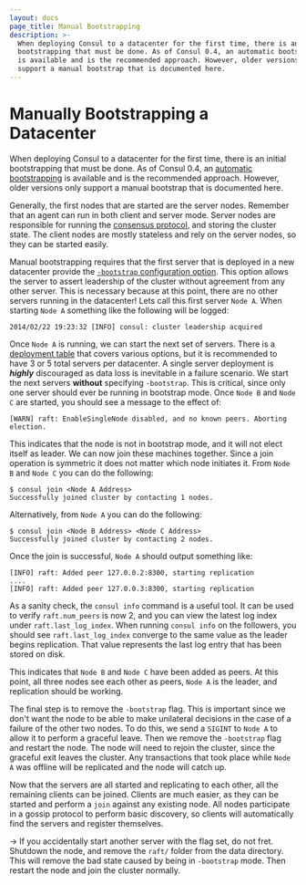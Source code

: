 ```yaml
---
layout: docs
page_title: Manual Bootstrapping
description: >-
  When deploying Consul to a datacenter for the first time, there is an initial
  bootstrapping that must be done. As of Consul 0.4, an automatic bootstrapping
  is available and is the recommended approach. However, older versions only
  support a manual bootstrap that is documented here.
---
```


# Manually Bootstrapping a Datacenter

When deploying Consul to a datacenter for the first time, there is an initial
bootstrapping that must be done. As of Consul 0.4, an
[automatic bootstrapping](/docs/guides/bootstrapping) is available and is
the recommended approach. However, older versions only support a manual
bootstrap that is documented here.

Generally, the first nodes that are started are the server nodes. Remember that
an agent can run in both client and server mode. Server nodes are responsible
for running the [consensus protocol](/docs/internals/consensus), and
storing the cluster state. The client nodes are mostly stateless and rely on the
server nodes, so they can be started easily.

Manual bootstrapping requires that the first server that is deployed in a new
datacenter provide the [`-bootstrap` configuration option](/docs/agent/options#_bootstrap).
This option allows the server
to assert leadership of the cluster without agreement from any other server.
This is necessary because at this point, there are no other servers running in
the datacenter! Lets call this first server `Node A`. When starting `Node A`
something like the following will be logged:

```log
2014/02/22 19:23:32 [INFO] consul: cluster leadership acquired
```

Once `Node A` is running, we can start the next set of servers. There is a
[deployment table](/docs/internals/consensus#toc_4) that covers various
options, but it is recommended to have 3 or 5 total servers per datacenter. A
single server deployment is _**highly**_ discouraged as data loss is inevitable
in a failure scenario. We start the next servers **without** specifying
`-bootstrap`. This is critical, since only one server should ever be running in
bootstrap mode. Once `Node B` and `Node C` are started, you should see a
message to the effect of:

```log
[WARN] raft: EnableSingleNode disabled, and no known peers. Aborting election.
```

This indicates that the node is not in bootstrap mode, and it will not elect
itself as leader. We can now join these machines together. Since a join
operation is symmetric it does not matter which node initiates it. From
`Node B` and `Node C` you can do the following:

```shell-session
$ consul join <Node A Address>
Successfully joined cluster by contacting 1 nodes.
```

Alternatively, from `Node A` you can do the following:

```shell-session
$ consul join <Node B Address> <Node C Address>
Successfully joined cluster by contacting 2 nodes.
```

Once the join is successful, `Node A` should output something like:

```log
[INFO] raft: Added peer 127.0.0.2:8300, starting replication
....
[INFO] raft: Added peer 127.0.0.3:8300, starting replication
```

As a sanity check, the `consul info` command is a useful tool. It can be used to
verify `raft.num_peers` is now 2, and you can view the latest log index under
`raft.last_log_index`. When running `consul info` on the followers, you should
see `raft.last_log_index` converge to the same value as the leader begins
replication. That value represents the last log entry that has been stored on
disk.

This indicates that `Node B` and `Node C` have been added as peers. At this
point, all three nodes see each other as peers, `Node A` is the leader, and
replication should be working.

The final step is to remove the `-bootstrap` flag. This is important since we
don't want the node to be able to make unilateral decisions in the case of a
failure of the other two nodes. To do this, we send a `SIGINT` to `Node A` to
allow it to perform a graceful leave. Then we remove the `-bootstrap` flag and
restart the node. The node will need to rejoin the cluster, since the graceful
exit leaves the cluster. Any transactions that took place while `Node A` was
offline will be replicated and the node will catch up.

Now that the servers are all started and replicating to each other, all the
remaining clients can be joined. Clients are much easier, as they can be started
and perform a `join` against any existing node. All nodes participate in a
gossip protocol to perform basic discovery, so clients will automatically find
the servers and register themselves.

-> If you accidentally start another server with the flag set, do not fret.
Shutdown the node, and remove the `raft/` folder from the data directory. This
will remove the bad state caused by being in `-bootstrap` mode. Then restart the
node and join the cluster normally.
